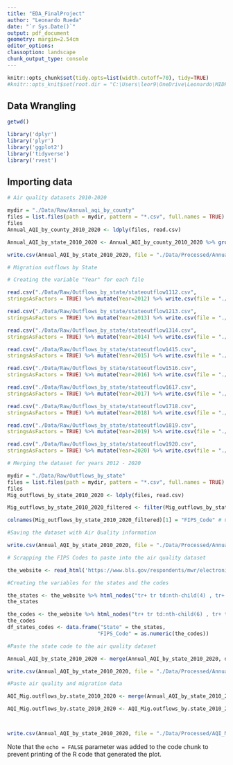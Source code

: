 ```yaml
---
title: "EDA_FinalProject"
author: "Leonardo Rueda"
date: "`r Sys.Date()`"
output: pdf_document
geometry: margin=2.54cm
editor_options: 
classoption: landscape
chunk_output_type: console
---
```


```r
knitr::opts_chunk$set(tidy.opts=list(width.cutoff=70), tidy=TRUE)
#knitr::opts_knit$set(root.dir = "C:\Users\leor9\OneDrive\Leonardo\MIDP Courses Fall 2022\R Class\Project\Rueda_Napitupulu_ENV872_EDA_FinalProject")

```

## Data Wrangling 


```r

getwd()

library('dplyr')
library('plyr')
library('ggplot2')
library('tidyverse')
library('rvest')
```

## Importing data


```r

# Air quality datasets 2010-2020

mydir = "./Data/Raw/Annual_aqi_by_county"
files = list.files(path = mydir, pattern = "*.csv", full.names = TRUE)
files
Annual_AQI_by_county_2010_2020 <- ldply(files, read.csv) 

Annual_AQI_by_state_2010_2020 <- Annual_AQI_by_county_2010_2020 %>% group_by(Year, State) %>% dplyr::summarise(Year=first(Year), Avg.Unhealthy.Days= mean(Unhealthy.Days), Avg.Max.AQI=mean(Max.AQI), Avg.Days.PM2.5=mean(Days.PM2.5))

write.csv(Annual_AQI_by_state_2010_2020, file = "./Data/Processed/Annual_AQI_by_state_2010_2020_Processed.csv", row.names=FALSE)

# Migration outflows by State

# Creating the variable "Year" for each file

read.csv("./Data/Raw/Outflows_by_state/stateoutflow1112.csv",
stringsAsFactors = TRUE) %>% mutate(Year=2012) %>% write.csv(file = "./Data/Raw/Outflows_by_state/stateoutflow1112.csv", row.names=FALSE) #2012

read.csv("./Data/Raw/Outflows_by_state/stateoutflow1213.csv",
stringsAsFactors = TRUE) %>% mutate(Year=2013) %>% write.csv(file = "./Data/Raw/Outflows_by_state/stateoutflow1213.csv", row.names=FALSE) #2013

read.csv("./Data/Raw/Outflows_by_state/stateoutflow1314.csv",
stringsAsFactors = TRUE) %>% mutate(Year=2014) %>% write.csv(file = "./Data/Raw/Outflows_by_state/stateoutflow1314.csv", row.names=FALSE) #2014

read.csv("./Data/Raw/Outflows_by_state/stateoutflow1415.csv",
stringsAsFactors = TRUE) %>% mutate(Year=2015) %>% write.csv(file = "./Data/Raw/Outflows_by_state/stateoutflow1415.csv", row.names=FALSE) #2015

read.csv("./Data/Raw/Outflows_by_state/stateoutflow1516.csv",
stringsAsFactors = TRUE) %>% mutate(Year=2016) %>% write.csv(file = "./Data/Raw/Outflows_by_state/stateoutflow1516.csv", row.names=FALSE) #2016

read.csv("./Data/Raw/Outflows_by_state/stateoutflow1617.csv",
stringsAsFactors = TRUE) %>% mutate(Year=2017) %>% write.csv(file = "./Data/Raw/Outflows_by_state/stateoutflow1617.csv", row.names=FALSE) #2017

read.csv("./Data/Raw/Outflows_by_state/stateoutflow1718.csv",
stringsAsFactors = TRUE) %>% mutate(Year=2018) %>% write.csv(file = "./Data/Raw/Outflows_by_state/stateoutflow1718.csv", row.names=FALSE) #2018

read.csv("./Data/Raw/Outflows_by_state/stateoutflow1819.csv",
stringsAsFactors = TRUE) %>% mutate(Year=2019) %>% write.csv(file = "./Data/Raw/Outflows_by_state/stateoutflow1819.csv", row.names=FALSE) #2019

read.csv("./Data/Raw/Outflows_by_state/stateoutflow1920.csv",
stringsAsFactors = TRUE) %>% mutate(Year=2020) %>% write.csv(file = "./Data/Raw/Outflows_by_state/stateoutflow1920.csv", row.names=FALSE) #2020

# Merging the dataset for years 2012 - 2020

mydir = "./Data/Raw/Outflows_by_state"
files = list.files(path = mydir, pattern = "*.csv", full.names = TRUE)
files
Mig_outflows_by_state_2010_2020 <- ldply(files, read.csv) 

Mig_outflows_by_state_2010_2020_filtered <- filter(Mig_outflows_by_state_2010_2020, y2_statefips == 96) # Filtering by the total outflows by state 

colnames(Mig_outflows_by_state_2010_2020_filtered)[1] = "FIPS_Code" # Changing the name of the variable with information of the code state

#Saving the dataset with Air Quality information 

write.csv(Annual_AQI_by_state_2010_2020, file = "./Data/Processed/Annual_AQI_by_state_2010_2020_Processed.csv", row.names=FALSE)

# Scrapping the FIPS Codes to paste into the air quality dataset 

the_website <- read_html('https://www.bls.gov/respondents/mwr/electronic-data-interchange/appendix-d-usps-state-abbreviations-and-fips-codes.htm')

#Creating the variables for the states and the codes 

the_states <- the_website %>% html_nodes("tr+ tr td:nth-child(4) , tr+ tr td:nth-child(1)") %>% html_text()
the_states

the_codes <- the_website %>% html_nodes("tr+ tr td:nth-child(6) , tr+ tr td:nth-child(3)") %>% html_text()
the_codes
df_states_codes <- data.frame("State" = the_states,
                             "FIPS_Code" = as.numeric(the_codes))

#Paste the state code to the air quality dataset 

Annual_AQI_by_state_2010_2020 <- merge(Annual_AQI_by_state_2010_2020, df_states_codes, by='State')

write.csv(Annual_AQI_by_state_2010_2020, file = "./Data/Processed/Annual_AQI_by_state_2010_2020_Processed.csv", row.names=FALSE)

#Paste air quality and migration data 

AQI_Mig.outflows_by.state_2010_2020 <- merge(Annual_AQI_by_state_2010_2020, Mig_outflows_by_state_2010_2020_filtered, by=c("FIPS_Code","Year"))

AQI_Mig.outflows_by.state_2010_2020 <- AQI_Mig.outflows_by.state_2010_2020 %>% arrange(Year, FIPS_Code)



write.csv(Annual_AQI_by_state_2010_2020, file = "./Data/Processed/AQI_Mig.outflows_by.state_2010_2020.csv", row.names=FALSE)
```

Note that the `echo = FALSE` parameter was added to the code chunk to prevent printing of the R code that generated the plot.
